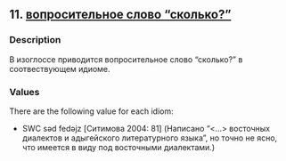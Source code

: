 ## 11. <a href =  'https://agricolamz.github.io/The_Circassian_Isoglosses_Database/11.html'>вопросительное слово "сколько?"</a>
### Description

В изоглоссе приводится вопросительное слово "сколько?" в соотвествующем идиоме.

### Values
There are the following value for each idiom:

* SWC  səd fedəjz [Ситимова 2004: 81] (Написано "<...> восточных диалектов и адыгейского литературного языка", но точно не ясно, что имеется в виду под восточными диалектами.)

